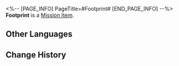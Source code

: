 <%-- [PAGE_INFO]
PageTitle=#Footprint#
[END_PAGE_INFO] --%>
{{Item Infobox
|id          = 140137
|image       = Item Footprint.png{{subst:void|<!--$UPLOAD:<<SpriteOutput/ItemFigures/140137.png>-<Item Footprint.png>-<Item Icons>>-->}}
|type        = Mission Item
|invCategory = Missions
|rarity      = 3
|effect      = 
|description = Arlan used too much force during combat and left a footprint on the floor tile.
}}
{{Description|''"We Security Department should use this as our insignia next year!"''}}
'''Footprint''' is a [[Mission Item]].

==Other Languages==
{{Other Languages
|en   = Footprint
|zhs  = 脚印
|zht  = 腳印
|ja   = 足跡
|ko   = 발자국
|es   = Huella de Arlan
|fr   = Empreinte de pas
|ru   = След
|th   = รอยเท้า
|vi   = Dấu Chân
|de   = Fußabdruck
|id   = Jejak Kaki
|pt   = Pegada
}}

==Change History==
{{Change History|1.0}}
